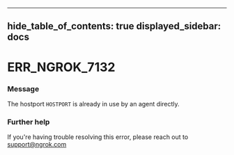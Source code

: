 

---
hide_table_of_contents: true
displayed_sidebar: docs
---


# ERR_NGROK_7132

### Message
The hostport ``HOSTPORT`` is already in use by an agent directly.

<ErrorDetails error="err_ngrok_7132" />



### Further help
If you're having trouble resolving this error, please reach out to [support@ngrok.com](mailto:support@ngrok.com?subject=Help%20with%20ERR_NGROK_7132)

